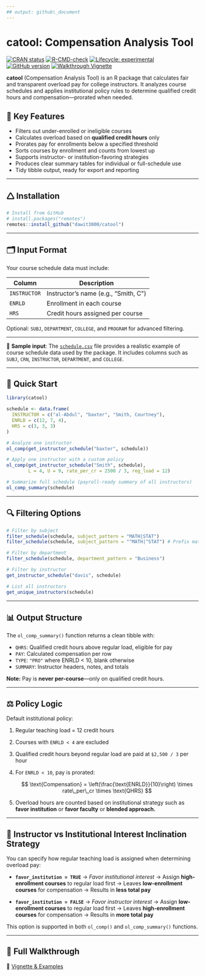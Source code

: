 ```yaml
---
## output: github\_document
---
```

# catool: Compensation Analysis Tool

[![CRAN status](https://www.r-pkg.org/badges/version/catool)](https://CRAN.R-project.org/package=catool)
[![R-CMD-check](https://github.com/dawit3000/catool/actions/workflows/R-CMD-check.yaml/badge.svg)](https://github.com/dawit3000/catool/actions/workflows/R-CMD-check.yaml)
[![Lifecycle: experimental](https://img.shields.io/badge/lifecycle-experimental-orange.svg)](https://lifecycle.r-lib.org/articles/stages.html#experimental)
[![GitHub version](https://img.shields.io/github/v/tag/dawit3000/catool?label=GitHub&logo=github)](https://github.com/dawit3000/catool/releases)
[![Walkthrough Vignette](https://img.shields.io/badge/docs-walkthrough-blue)](https://dawit3000.github.io/catool/articles/catool-walkthrough.html)


**catool** (Compensation Analysis Tool) is an R package that calculates fair and transparent overload pay for college instructors. It analyzes course schedules and applies institutional policy rules to determine qualified credit hours and compensation—prorated when needed.

## 🔧 Key Features

* Filters out under-enrolled or ineligible courses
* Calculates overload based on **qualified credit hours** only
* Prorates pay for enrollments below a specified threshold
* Sorts courses by enrollment and counts from lowest up
* Supports instructor- or institution-favoring strategies
* Produces clear summary tables for individual or full-schedule use
* Tidy tibble output, ready for export and reporting

---

## 🛆 Installation

```r
# Install from GitHub
# install.packages("remotes")
remotes::install_github("dawit3000/catool")
```

---

## 🗂️ Input Format

Your course schedule data must include:

| Column       | Description                          |
| ------------ | ------------------------------------ |
| `INSTRUCTOR` | Instructor’s name (e.g., "Smith, C") |
| `ENRLD`      | Enrollment in each course            |
| `HRS`        | Credit hours assigned per course     |

Optional: `SUBJ`, `DEPARTMENT`, `COLLEGE`, and `PROGRAM` for advanced filtering.

---

📂 **Sample input**:
The [`schedule.csv`](https://raw.githubusercontent.com/dawit3000/catool/master/inst/extdata/schedule.csv) file provides a realistic example of course schedule data used by the package. It includes columns such as `SUBJ`, `CRN`, `INSTRUCTOR`, `DEPARTMENT`, and `COLLEGE`.

---

## 🧪 Quick Start

```r
library(catool)

schedule <- data.frame(
  INSTRUCTOR = c("al-Abdul", "baxter", "Smith, Courtney"),
  ENRLD = c(12, 7, 4),
  HRS = c(3, 3, 3)
)

# Analyze one instructor
ol_comp(get_instructor_schedule("baxter", schedule))

# Apply one instructor with a custom policy
ol_comp(get_instructor_schedule("Smith", schedule),
        L = 4, U = 9, rate_per_cr = 2500 / 3, reg_load = 12)

# Summarize full schedule (payroll-ready summary of all instructors)
ol_comp_summary(schedule)
```

---

## 🔍 Filtering Options

```r
# Filter by subject
filter_schedule(schedule, subject_pattern = "MATH|STAT")
filter_schedule(schedule, subject_pattern = "^MATH|^STAT") # Prefix match

# Filter by department
filter_schedule(schedule, department_pattern = "Business")

# Filter by instructor
get_instructor_schedule("davis", schedule)

# List all instructors
get_unique_instructors(schedule)
```

---

## 📊 Output Structure

The `ol_comp_summary()` function returns a clean tibble with:

* `QHRS`: Qualified credit hours above regular load, eligible for pay
* `PAY`: Calculated compensation per row
* `TYPE`: `"PRO"` where ENRLD < 10, blank otherwise
* `SUMMARY`: Instructor headers, notes, and totals

**Note:** Pay is **never per-course**—only on qualified credit hours.

---

## ⚖️ Policy Logic

Default institutional policy:

1. Regular teaching load = 12 credit hours

2. Courses with `ENRLD < 4` are excluded

3. Qualified credit hours beyond regular load are paid at `$2,500 / 3` per hour

4. For `ENRLD < 10`, pay is prorated:

   $$
   \text{Compensation} = \left(\frac{\text{ENRLD}}{10}\right) \times rate\_per\_cr \times \text{QHRS}
   $$

5. Overload hours are counted based on institutional strategy such as **favor institution** or **favor faculty** or **blended approach.**

---

## 🤮 Instructor vs Institutional Interest Inclination Strategy

You can specify how regular teaching load is assigned when determining overload pay:

* **`favor_institution = TRUE`** → *Favor institutional interest*
  → Assign **high-enrollment courses** to regular load first
  → Leaves **low-enrollment courses** for compensation
  → Results in **less total pay**

* **`favor_institution = FALSE`** → *Favor instructor interest*
  → Assign **low-enrollment courses** to regular load first
  → Leaves **high-enrollment courses** for compensation
  → Results in **more total pay**

This option is supported in both `ol_comp()` and `ol_comp_summary()` functions.

---

## 📖 Full Walkthrough

🔗 [Vignette & Examples](https://dawit3000.github.io/catool/articles/catool-walkthrough.html)
